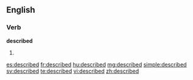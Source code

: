 ==English==

===Verb===
'''described'''

# {{past of|describe}}

[[es:described]]
[[fr:described]]
[[hu:described]]
[[mg:described]]
[[simple:described]]
[[sv:described]]
[[te:described]]
[[vi:described]]
[[zh:described]]